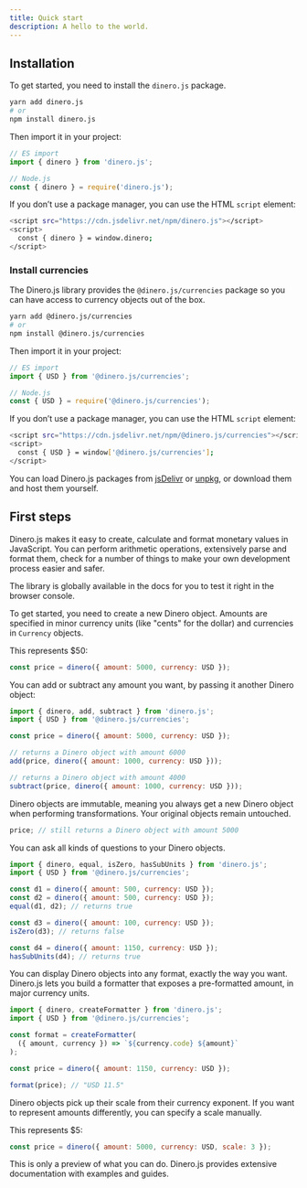 ```yaml
---
title: Quick start
description: A hello to the world.
---
```


## Installation

To get started, you need to install the `dinero.js` package.

```bash
yarn add dinero.js
# or
npm install dinero.js
```

Then import it in your project:

```js
// ES import
import { dinero } from 'dinero.js';

// Node.js
const { dinero } = require('dinero.js');
```

If you don’t use a package manager, you can use the HTML `script` element:

```bash
<script src="https://cdn.jsdelivr.net/npm/dinero.js"></script>
<script>
  const { dinero } = window.dinero;
</script>
```

### Install currencies

The Dinero.js library provides the `@dinero.js/currencies` package so you can have access to currency objects out of the box.

```bash
yarn add @dinero.js/currencies
# or
npm install @dinero.js/currencies
```

Then import it in your project:

```js
// ES import
import { USD } from '@dinero.js/currencies';

// Node.js
const { USD } = require('@dinero.js/currencies');
```

If you don’t use a package manager, you can use the HTML `script` element:

```bash
<script src="https://cdn.jsdelivr.net/npm/@dinero.js/currencies"></script>
<script>
  const { USD } = window['@dinero.js/currencies'];
</script>
```

<Alert type="info">

You can load Dinero.js packages from [jsDelivr](https://cdn.jsdelivr.net/npm/dinero.js) or [unpkg](https://unpkg.com/dinero.js), or download them and host them yourself.

</Alert>

## First steps

Dinero.js makes it easy to create, calculate and format monetary values in JavaScript. You can perform arithmetic operations, extensively parse and format them, check for a number of things to make your own development process easier and safer.

<Alert type="info">

The library is globally available in the docs for you to test it right in the browser console.

</Alert>

To get started, you need to create a new Dinero object. Amounts are specified in minor currency units (like "cents" for the dollar) and currencies in `Currency` objects.

This represents $50:

```js
const price = dinero({ amount: 5000, currency: USD });
```

You can add or subtract any amount you want, by passing it another Dinero object:

```js
import { dinero, add, subtract } from 'dinero.js';
import { USD } from '@dinero.js/currencies';

const price = dinero({ amount: 5000, currency: USD });

// returns a Dinero object with amount 6000
add(price, dinero({ amount: 1000, currency: USD }));

// returns a Dinero object with amount 4000
subtract(price, dinero({ amount: 1000, currency: USD }));
```

Dinero objects are immutable, meaning you always get a new Dinero object when performing transformations. Your original objects remain untouched.

```js
price; // still returns a Dinero object with amount 5000
```

You can ask all kinds of questions to your Dinero objects.

```js
import { dinero, equal, isZero, hasSubUnits } from 'dinero.js';
import { USD } from '@dinero.js/currencies';

const d1 = dinero({ amount: 500, currency: USD });
const d2 = dinero({ amount: 500, currency: USD });
equal(d1, d2); // returns true

const d3 = dinero({ amount: 100, currency: USD });
isZero(d3); // returns false

const d4 = dinero({ amount: 1150, currency: USD });
hasSubUnits(d4); // returns true
```

You can display Dinero objects into any format, exactly the way you want. Dinero.js lets you build a formatter that exposes a pre-formatted amount, in major currency units.

```js
import { dinero, createFormatter } from 'dinero.js';
import { USD } from '@dinero.js/currencies';

const format = createFormatter(
  ({ amount, currency }) => `${currency.code} ${amount}`
);

const price = dinero({ amount: 1150, currency: USD });

format(price); // "USD 11.5"
```

Dinero objects pick up their scale from their currency exponent. If you want to represent amounts differently, you can specify a scale manually.

This represents $5:

```js
const price = dinero({ amount: 5000, currency: USD, scale: 3 });
```

This is only a preview of what you can do. Dinero.js provides extensive documentation with examples and guides.
